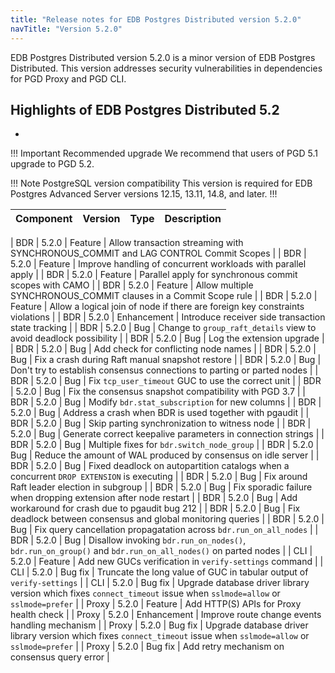 ```yaml
---
title: "Release notes for EDB Postgres Distributed version 5.2.0"
navTitle: "Version 5.2.0"
---
```


EDB Postgres Distributed version 5.2.0 is a minor version of EDB Postgres Distributed.
This version addresses security vulnerabilities in dependencies for PGD Proxy and PGD CLI.

## Highlights of EDB  Postgres Distributed 5.2

*

!!! Important Recommended upgrade
    We recommend that users of PGD 5.1 upgrade to PGD 5.2.

!!! Note PostgreSQL version compatibility
This version is required for EDB Postgres Advanced Server versions 12.15, 13.11, 14.8, and later.
!!!


| Component | Version | Type            | Description  |
|-----------|---------|-----------------|--------------|

| BDR       | 5.2.0   | Feature         | Allow transaction streaming with SYNCHRONOUS_COMMIT and LAG CONTROL Commit Scopes |
| BDR       | 5.2.0   | Feature         | Improve handling of concurrent workloads with parallel apply |
| BDR       | 5.2.0   | Feature         | Parallel apply for synchronous commit scopes with CAMO |
| BDR       | 5.2.0   | Feature         | Allow multiple SYNCHRONOUS_COMMIT clauses in a Commit Scope rule |
| BDR       | 5.2.0   | Feature         | Allow a logical join of node if there are foreign key constraints violations |
| BDR       | 5.2.0   | Enhancement     | Introduce receiver side transaction state tracking |
| BDR       | 5.2.0   | Bug             | Change to `group_raft_details` view to avoid deadlock possibility |
| BDR       | 5.2.0   | Bug             | Log the extension upgrade |
| BDR       | 5.2.0   | Bug             | Add check for conflicting node names |
| BDR       | 5.2.0   | Bug             | Fix a crash during Raft manual snapshot restore |
| BDR       | 5.2.0   | Bug             | Don't try to establish consensus connections to parting or parted nodes |
| BDR       | 5.2.0   | Bug             | Fix `tcp_user_timeout` GUC to use the correct unit |
| BDR       | 5.2.0   | Bug             | Fix the consensus snapshot compatibility with PGD 3.7 |
| BDR       | 5.2.0   | Bug             | Modify `bdr.stat_subscription` for new columns |
| BDR       | 5.2.0   | Bug             | Address a crash when BDR is used together with pgaudit |
| BDR       | 5.2.0   | Bug             | Skip parting synchronization to witness node |
| BDR       | 5.2.0   | Bug             | Generate correct keepalive parameters in connection strings |
| BDR       | 5.2.0   | Bug             | Multiple fixes for `bdr.switch_node_group` |
| BDR       | 5.2.0   | Bug             | Reduce the amount of WAL produced by consensus on idle server |
| BDR       | 5.2.0   | Bug             | Fixed deadlock on autopartition catalogs when a concurrent `DROP EXTENSION` is executing |
| BDR       | 5.2.0   | Bug             | Fix around Raft leader election in subgroup |
| BDR       | 5.2.0   | Bug             | Fix sporadic failure when dropping extension after node restart |
| BDR       | 5.2.0   | Bug             | Add workaround for crash due to pgaudit bug 212 |
| BDR       | 5.2.0   | Bug             | Fix deadlock between consensus and global monitoring queries |
| BDR       | 5.2.0   | Bug             | Fix query cancellation propagatation across `bdr.run_on_all_nodes` |
| BDR       | 5.2.0   | Bug             | Disallow invoking `bdr.run_on_nodes()`, `bdr.run_on_group()` and `bdr.run_on_all_nodes()` on parted nodes |
| CLI       | 5.2.0   | Feature         | Add new GUCs verification in `verify-settings` command |
| CLI       | 5.2.0   | Bug fix         | Truncate the long value of GUC in tabular output of `verify-settings` |
| CLI       | 5.2.0   | Bug fix         | Upgrade database driver library version which fixes `connect_timeout` issue when `sslmode=allow` or `sslmode=prefer` |
| Proxy     | 5.2.0   | Feature         | Add HTTP(S) APIs for Proxy health check |
| Proxy     | 5.2.0   | Enhancement     | Improve route change events handling mechanism |
| Proxy     | 5.2.0   | Bug fix         | Upgrade database driver library version which fixes `connect_timeout` issue when `sslmode=allow` or `sslmode=prefer` |
| Proxy     | 5.2.0   | Bug fix         | Add retry mechanism on consensus query error |
